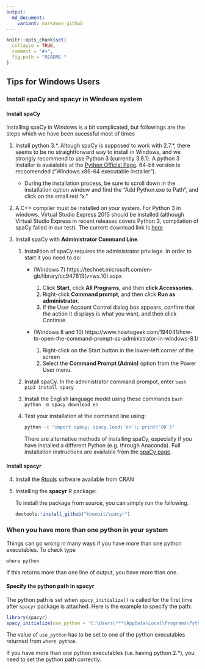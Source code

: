 ```yaml
---
output:
  md_document:
    variant: markdown_github
---
```


```r
knitr::opts_chunk$set(
  collapse = TRUE,
  comment = "#>",
  fig.path = "README-"
)
```

## Tips for Windows Users

### Install spaCy and spacyr in Windows system

#### Install spaCy

Installing spaCy in Windows is a bit complicated, but followings are the steps which we have been sucessful most of times

1. Install python 3.\*. Altough spaCy is supposed to work with 2.7.*, there seems to be no straightforward way to install in Windows, and we strongly recommend to use Python 3 (currently 3.6.1). A python 3 installer is avaialable at the [Python Official Page](https://www.python.org/downloads/release/python-361/). 64-bit version is recoomended ("Windows x86-64 executable installer").
    * During the installation process, be sure to scroll down in the installation option window and find the "Add Python.exe to Path", and click on the small red "x." 

2.  A C++ compiler must be installed on your system. For Python 3 in windows, Virtual Studio Express 2015 should be installed (although Virtual Studio Express in recent releases covers Python 3, compilation of spaCy failed in our test). The current download link is [here](https://www.visualstudio.com/post-download-vs/?sku=xdesk&clcid=0x409&telem=ga#)

3. Install spaCy with **Administrator Command Line**. 
    1. Installtion of spaCy requires the administrator privilege. In order to start it you need to do:
        * (Windows 7) https://technet.microsoft.com/en-gb/library/cc947813(v=ws.10).aspx
            1. Click **Start**, click **All Programs**, and then **click Accessories**.
            2. Right-click **Command prompt**, and then click **Run as administrator**.
            3. If the User Account Control dialog box appears, confirm that the action it displays is what you want, and then click Continue.
        * (Windows 8 and 10) https://www.howtogeek.com/194041/how-to-open-the-command-prompt-as-administrator-in-windows-8.1/
        
            1. Right-click on the Start button in the lower-left corner of the screen
            2. Select the **Command Prompt (Admin)** option from the Power User menu.
    2. Install spaCy. In the administrator command prompot, enter
        ```bash
        pip3 install spacy
        ```
    3. Install the English language model using these commands
        ```bash
        python -m spacy download en
        ```

    4. Test your installation at the command line using:  

        ```bash
        python -c "import spacy; spacy.load('en'); print('OK')"
        ```
    There are alternative methods of installing spaCy, especially if you have installed a different Python (e.g. through Anaconda). Full installation instructions are available from the [spaCy page](http://spacy.io/docs/).

#### Install spacyr

4. Install the [Rtools](https://cran.r-project.org/bin/windows/Rtools/) software available from CRAN

5.  Installing the **spacyr** R package:

    To install the package from source, you can simply run the following.

    ```r
    devtools::install_github("kbenoit/spacyr")
    ```

### When you have more than one python in your system

Things can go wrong in many ways if you have more than one python executables. To check type
```
where python
```
If this returns more than one line of output, you have more than one.

#### Specify the python path in spacyr

The python path is set when `spacy_initialize()` is called for the first time after `spacyr` package is attached. Here is the example to specify the path:

```r
library(spacyr)
spacy_initialize(use_python = "C:\Users\***\AppData\Local\Programs\Python\Python36\python.exe")
```
The value of `use_python` has to be set to one of the python executables returned from `where python`.




If you have more than one python executables (i.e. having python 2.\*), you need to set the python path correctly. 